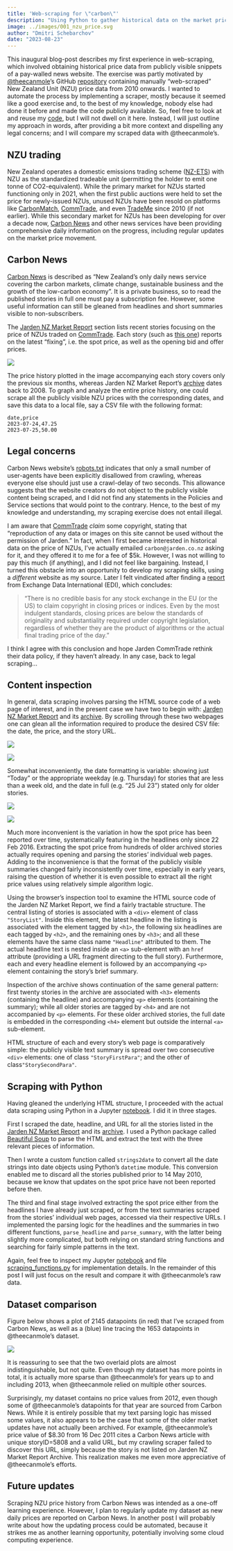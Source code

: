 ```yaml
---
title: 'Web-scraping for \"carbon\"'
description: "Using Python to gather historical data on the market price of NZUs."
image: ../images/001_nzu_price.svg
author: "Dmitri Schebarchov"
date: "2023-08-23"
---
```

 
This inaugural blog-post describes my first experience in web-scraping, which involved obtaining historical price data from publicly visible snippets of a pay-walled news website. The exercise was partly motivated by [@theecanmole](https://github.com/theecanmole)'s GitHub [repository](https://github.com/theecanmole/nzu) containing manually "web-scraped" New Zealand Unit (NZU) price data from 2010 onwards. I wanted to automate the process by implementing a scraper, mostly because it seemed like a good exercise and, to the best of my knowledge, nobody else had done it before and made the code publicly available. So, feel free to look at and reuse my [code](https://github.com/dmitrische/nzu-market/tree/main/price-data-scrape), but I will not dwell on it here. Instead, I will just outline my approach in words, after providing a bit more context and dispelling any legal concerns; and I will compare my scraped data with @theecanmole's.

## NZU trading
New Zealand operates a domestic emissions trading scheme ([NZ-ETS](https://en.wikipedia.org/wiki/New_Zealand_Emissions_Trading_Scheme)) with NZU as the standardized tradeable unit (permitting the holder to emit one tonne of CO2-equivalent). While the primary market for NZUs started functioning only in 2021, when the first public auctions were held to set the price for newly-issued NZUs, unused NZUs have been resold on platforms like [CarbonMatch](https://carbonmatch.co.nz/), [CommTrade](https://www.commtrade.co.nz/), and even [TradeMe](https://www.trademe.co.nz/business-farming-industry/carbon-credits/v-gallery?user_region=100&user_district=0) since 2010 (if not earlier). While this secondary market for NZUs has been developing for over a decade now, [Carbon News](https://www.carbonnews.co.nz/) and other news services have been providing comprehensive daily information on the progress, including regular updates on the market price movement.

## Carbon News

[Carbon News](https://www.carbonnews.co.nz/) is described as "New Zealand’s only daily news service covering the carbon markets, climate change, sustainable business and the growth of the low-carbon economy". It is a private business, so to read the published stories in full one must pay a subscription fee. However, some useful information can still be gleaned from headlines and short summaries visible to non-subscribers.

The [Jarden NZ Market Report](https://www.carbonnews.co.nz/tag.asp?tag=Jarden+NZ+Market+Report) section lists recent stories focusing on the price of NZUs traded on [CommTrade](https://www.commtrade.co.nz/). Each story (such as [this one](https://www.carbonnews.co.nz/story.asp?storyID=28274)) reports on the latest "fixing", i.e. the spot price, as well as the opening bid and offer prices. 

![](../images/001_CarbonNewsStory.png){fig-align="center"}

The price history plotted in the image accompanying each story covers only the previous six months, whereas Jarden NZ Market Report's [archive](https://www.carbonnews.co.nz/tagarchive.asp?tag=Jarden+NZ+Market+Report) dates back to 2008. To graph and analyze the entire price history, one could scrape all the publicly visible NZU prices with the corresponding dates, and save this data to a local file, say a CSV file with the following format:
```
date,price
2023-07-24,47.25
2023-07-25,50.00
```

## Legal concerns

Carbon News website's [robots.txt](https://www.carbonnews.co.nz/robots.txt) indicates that only a small number of user-agents have been explicitly disallowed from crawling, whereas everyone else should just use a crawl-delay of two seconds. This allowance suggests that the website creators do not object to the publicly visible content being scraped, and I did not find any statements in the Policies and Service sections that would point to the contrary. Hence, to the best of my knowledge and understanding, my scraping exercise does not entail illegal. 

I am aware that [CommTrade](https://www.commtrade.co.nz/) *claim* some copyright, stating that "reproduction of any data or images on this site cannot be used without the permission of Jarden." In fact, when I first became interested in historical data on the price of NZUs, I've actually emailed `carbon@jarden.co.nz` asking for it, and they offered it to me for a fee of $5k. However, I was not willing to pay this much (if anything), and I did not feel like bargaining. Instead, I turned this obstacle into an opportunity to develop my scraping skills, using a *different* website as my source. Later I felt vindicated after finding a [report](https://www.exchange-data.com/closing-prices-and-other-stock-exchange-data-copyright-and-competition-law-issues/) from Exchange Data International (EDI), which concludes:

> "There is no credible basis for any stock exchange in the EU (or the US) to claim copyright in closing prices or indices. Even by the most indulgent standards, closing prices are below the standards of originality and substantiality required under copyright legislation, regardless of whether they are the product of algorithms or the actual final trading price of the day."

I think I agree with this conclusion and hope Jarden CommTrade rethink their data policy, if they haven't already. In any case, back to legal scraping...

## Content inspection

In general, data scraping involves parsing the HTML source code of a web page of interest, and in the present case we have two to begin with: [Jarden NZ Market Report](https://www.carbonnews.co.nz/tag.asp?tag=Jarden+NZ+Market+Report) and its [archive](https://www.carbonnews.co.nz/tagarchive.asp?tag=Jarden+NZ+Market+Report). By scrolling through these two webpages one can glean all the information required to produce the desired CSV file: the date, the price, and the story URL. 

::: {layout-nrow=2 layout-valign="center"}
![](../images/001_Report_h1h2.png){fig-align="center"}

![](../images/001_Report_h2h3.png){fig-align="center"}
:::

Somewhat inconveniently, the date formatting is variable: showing just "Today" or the appropriate weekday (e.g. Thursday) for stories that are less than a week old, and the date in full (e.g. "25 Jul 23") stated only for older stories. 

::: {layout-nrow=2 layout-valign="center"}
![](../images/001_Archive_h3.png){fig-align="center"}

![](../images/001_Archive_h3h4.png){fig-align="center"}
:::

Much more inconvenient is the variation in how the spot price has been reported over time, systematically featuring in the headlines only since 22 Feb 2016. Extracting the spot price from hundreds of older archived stories actually requires opening and parsing the stories' individual web pages. Adding to the inconvenience is that the format of the publicly visible summaries changed fairly inconsistently over time, especially in early years, raising the question of whether it is even possible to extract all the right price values using relatively simple algorithm logic.

Using the browser's inspection tool to examine the HTML source code of the Jarden NZ Market Report, we find a fairly tractable structure. The central listing of stories is associated with a `<div>` element of class `"StoryList"`. Inside this element, the latest headline in the listing is associated with the element tagged by `<h1>`, the following six headlines are each tagged by `<h2>`, and the remaining ones by `<h3>`; and all these elements have the same class name `"Headline"` attributed to them. The actual headline text is nested inside an `<a>` sub-element with an `href` attribute (providing a URL fragment directing to the full story). Furthermore, each and every headline element is followed by an accompanying `<p>` element containing the story's brief summary.       

Inspection of the archive shows continuation of the same general pattern: first twenty stories in the archive are associated with `<h3>` elements (containing the headline) and accompanying `<p>` elements (containing the summary); while all older stories are tagged by `<h4>` and are not accompanied by `<p>` elements. For these older archived stories, the full date is embedded in the corresponding `<h4>` element but outside the internal `<a>` sub-element.

HTML structure of each and every story's web page is comparatively simple: the publicly visible text summary is spread over two consecutive `<div>` elements: one of class `"StoryFirstPara"`; and the other of class`"StorySecondPara"`.

## Scraping with Python

Having gleaned the underlying HTML structure, I proceeded with the actual data scraping using Python in a Jupyter [notebook](https://github.com/dmitrische/nzu-market/blob/main/price-data-scrape/webscraper.ipynb). I did it in three stages. 

First I scraped the date, headline, and URL for all the stories listed in the [Jarden NZ Market Report](https://www.carbonnews.co.nz/tag.asp?tag=Jarden+NZ+Market+Report) and its [archive](https://www.carbonnews.co.nz/tagarchive.asp?tag=Jarden+NZ+Market+Report). I used a Python package called [Beautiful Soup](https://www.crummy.com/software/BeautifulSoup/bs4/doc/) to parse the HTML and extract the text with the three relevant pieces of information. 

Then I wrote a custom function called `strings2date` to convert all the date strings into date objects using Python's `datetime` module. This conversion enabled me to discard all the stories published prior to 14 May 2010, because we know that updates on the spot price have not been reported before then.  

The third and final stage involved extracting the spot price either from the headlines I have already just scraped, or from the text summaries scraped from the stories' individual web pages, accessed via their respective URLs. I implemented the parsing logic for the headlines and the summaries in two different functions, `parse_headline` and `parse_summary`, with the latter being slightly more complicated, but both relying on standard string functions and searching for fairly simple patterns in the text. 

Again, feel free to inspect my Jupyter [notebook](https://github.com/dmitrische/nzu-market/blob/main/price-data-scrape/webscraper.ipynb) and file [scraping_functions.py](https://github.com/dmitrische/nzu-market/blob/main/price-data-scrape/scraping_functions.py) for implementation details. In the remainder of this post I will just focus on the result and compare it with @theecanmole's raw data. 

## Dataset comparison
Figure below shows a plot of 2145 datapoints (in red) that I've scraped from Carbon News, as well as a (blue) line tracing the 1653 datapoints in @theecanmole's dataset.     

![](../images/001_nzu_price.svg){fig-align="center"}

It is reassuring to see that the two overlaid plots are almost indistinguishable, but not quite. Even though my dataset has more points in total, it is actually more sparse than @theecanmole's for years up to and including 2013, when @theecanmole relied on multiple other sources. 

Surprisingly, my dataset contains no price values from 2012, even though some of @theecanmole's datapoints for that year are sourced from Carbon News. While it is entirely possible that my text parsing logic has missed some values, it also appears to be the case that some of the older market updates have not actually been archived. For example, @theecanmole's price value of $8.30 from 16 Dec 2011 cites a Carbon News article with unique storyID=5808 and a valid URL, but my crawling scraper failed to discover this URL, simply because the story is not listed on Jarden NZ Market Report Archive. This realization makes me even more appreciative of @theecanmole's efforts.

## Future updates

Scraping NZU price history from Carbon News was intended as a one-off learning experience. However, I plan to regularly update my dataset as new daily prices are reported on Carbon News. In another post I will probably write about how the updating process could be automated, because it strikes me as another learning opportunity, potentially involving some cloud computing experience.
